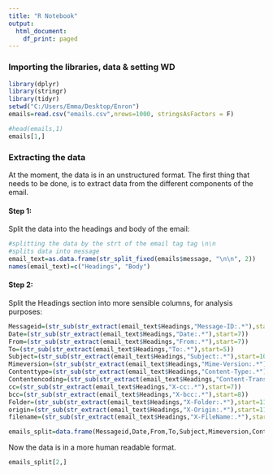 ---
title: "R Notebook"
output:
  html_document:
    df_print: paged
---

### Importing the libraries, data & setting WD

```{r}
library(dplyr)
library(stringr)
library(tidyr)
setwd("C:/Users/Emma/Desktop/Enron")
emails=read.csv("emails.csv",nrows=1000, stringsAsFactors = F)
```
```{r eval=T}
#head(emails,1)
emails[1,]
```
### Extracting the data 

At the moment, the data is in an unstructured format.  The first thing that needs to be done, is to extract data from the different components of the email.

#### Step 1:
Split the data into the headings and body of the email:

```{r}
#splitting the data by the strt of the email tag tag \n\n
#splits data into message
email_text=as.data.frame(str_split_fixed(emails$message, "\n\n", 2))
names(email_text)=c("Headings", "Body")
```

#### Step 2:
Split the Headings section into more sensible columns, for analysis purposes:
```{r}
Messageid=(str_sub(str_extract(email_text$Headings,"Message-ID:.*"),start=12))
Date=(str_sub(str_extract(email_text$Headings,"Date:.*"),start=7))
From=(str_sub(str_extract(email_text$Headings,"From:.*"),start=7))
To=(str_sub(str_extract(email_text$Headings,"To:.*"),start=5))
Subject=(str_sub(str_extract(email_text$Headings,"Subject:.*"),start=10))
Mimeversion=(str_sub(str_extract(email_text$Headings,"Mime-Version:.*"),start=15))
Contenttype=(str_sub(str_extract(email_text$Headings,"Content-Type:.*"),start=15))
Contentencoding=(str_sub(str_extract(email_text$Headings,"Content-Transfer-Encoding:.*"),start=28))
cc=(str_sub(str_extract(email_text$Headings,"X-cc:.*"),start=7))
bcc=(str_sub(str_extract(email_text$Headings,"X-bcc:.*"),start=8))
Folder=(str_sub(str_extract(email_text$Headings,"X-Folder:.*"),start=11))
origin=(str_sub(str_extract(email_text$Headings,"X-Origin:.*"),start=11))
filename=(str_sub(str_extract(email_text$Headings,"X-FileName:.*"),start=12))

emails_split=data.frame(Messageid,Date,From,To,Subject,Mimeversion,Contentencoding,Contenttype,cc,bcc,Folder,origin, filename,email_text$Body,stringsAsFactors=FALSE)

```

Now the data is in a more human readable format.

```{r}
emails_split[2,]

```